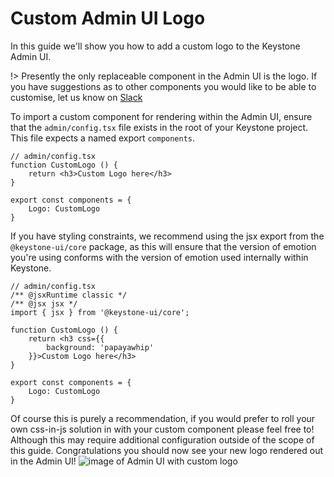 
# Custom Admin UI Logo

In this guide we'll show you how to add a custom logo to the Keystone Admin UI.

!> Presently the only replaceable component in the Admin UI is the logo. If you have suggestions as to other components you would like to be able to customise, let us know on [Slack](https://community.keystonejs.com)

To import a custom component for rendering within the Admin UI, ensure that the `admin/config.tsx` file exists in the root of your Keystone project.
This file expects a named export `components`.

```tsx
// admin/config.tsx
function CustomLogo () {
    return <h3>Custom Logo here</h3>
}

export const components = {
    Logo: CustomLogo
}
```

If you have styling constraints, we recommend using the jsx export from the `@keystone-ui/core` package, as this will ensure that the version of emotion you're using conforms with the version of emotion used internally within Keystone.

```tsx
// admin/config.tsx
/** @jsxRuntime classic */
/** @jsx jsx */
import { jsx } from '@keystone-ui/core';

function CustomLogo () {
    return <h3 css={{
        background: 'papayawhip'
    }}>Custom Logo here</h3>
}

export const components = {
    Logo: CustomLogo
}
```

Of course this is purely a recommendation, if you would prefer to roll your own css-in-js solution in with your custom component please feel free to! Although this may require additional configuration outside of the scope of this guide.
Congratulations you should now see your new logo rendered out in the Admin UI!
![image of Admin UI with custom logo](/public/assets/custom-admin-ui-logo/custom-logo-result.png)

